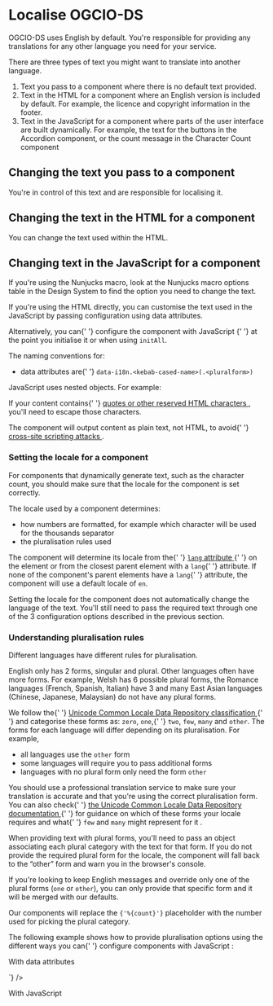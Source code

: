 
<Meta title="Docs/Localise OGCIO-DS" />

<h1>Localise OGCIO-DS</h1>
<p>
  OGCIO-DS uses English by default. You're responsible for providing any
  translations for any other language you need for your service.
</p>
<p>
  There are three types of text you might want to translate into another
  language.
</p>
<ol>
  <li>Text you pass to a component where there is no default text provided.</li>
  <li>
    Text in the HTML for a component where an English version is included by
    default. For example, the licence and copyright information in the footer.
  </li>
  <li>
    Text in the JavaScript for a component where parts of the user interface are
    built dynamically. For example, the text for the buttons in the Accordion
    component, or the count message in the Character Count component
  </li>
</ol>

<h2>Changing the text you pass to a component</h2>
<p>You're in control of this text and are responsible for localising it.</p>

<h2>Changing the text in the HTML for a component</h2>
<p>You can change the text used within the HTML.</p>

<h2>Changing text in the JavaScript for a component</h2>
<p>
  If you're using the Nunjucks macro, look at the Nunjucks macro options table
  in the Design System to find the option you need to change the text.
</p>
<p>
  If you're using the HTML directly, you can customise the text used in the
  JavaScript by passing configuration using data attributes.
</p>
<p>
  Alternatively, you can{' '}
  <InternalLink href="/?path=/docs/docs-configure-components-with-javascript--page">
    configure the component with JavaScript
  </InternalLink>{' '}
  at the point you initialise it or when using <code>initAll</code>.
</p>
<p>The naming conventions for:</p>
<ul>
  <li>
    data attributes are{' '}
    <code>data-i18n.&lt;kebab-cased-name&gt;(.&lt;pluralform&gt;)</code>
  </li>
</ul>
<p>JavaScript uses nested objects. For example:</p>
<CodeSnippet
  code={`{
  i18n: {
    camelCasedName: /* Text or Object with plural forms */
  }
}`}
/>
<p>
  If your content contains{' '}
  <a
    href="https://developer.mozilla.org/en-US/docs/Glossary/Entity#reserved_characters"
    target="_blank"
    rel="noopener"
  >
    quotes or other reserved HTML characters
  </a>
  , you'll need to escape those characters.
</p>
<p>
  The component will output content as plain text, not HTML, to avoid{' '}
  <a
    href="https://owasp.org/www-community/attacks/xss/"
    target="_blank"
    rel="noopener"
  >
    cross-site scripting attacks
  </a>
  .
</p>

<h3>Setting the locale for a component</h3>
<p>
  For components that dynamically generate text, such as the character count,
  you should make sure that the locale for the component is set correctly.
</p>
<p>The locale used by a component determines:</p>
<ul>
  <li>
    how numbers are formatted, for example which character will be used for the
    thousands separator
  </li>
  <li>the pluralisation rules used</li>
</ul>
<p>
  The component will determine its locale from the{' '}
  <a
    href="https://developer.mozilla.org/en-US/docs/Web/HTML/Global_attributes/lang"
    target="_blank"
    rel="noopener"
  >
    <code>lang</code> attribute
  </a>{' '}
  on the element or from the closest parent element with a <code>lang</code>{' '}
  attribute. If none of the component's parent elements have a <code>lang</code>{' '}
  attribute, the component will use a default locale of <code>en</code>.
</p>
<p>
  Setting the locale for the component does not automatically change the
  language of the text. You'll still need to pass the required text through one
  of the 3 configuration options described in the previous section.
</p>

<h3 id="pluralisation-rules">Understanding pluralisation rules</h3>
<p>Different languages have different rules for pluralisation.</p>
<p>
  English only has 2 forms, singular and plural. Other languages often have more
  forms. For example, Welsh has 6 possible plural forms, the Romance languages
  (French, Spanish, Italian) have 3 and many East Asian languages (Chinese,
  Japanese, Malaysian) do not have any plural forms.
</p>
<p>
  We follow the{' '}
  <a
    href="https://cldr.unicode.org/index/cldr-spec/plural-rules"
    target="_blank"
    rel="noopener"
  >
    Unicode Common Locale Data Repository classification
  </a>{' '}
  and categorise these forms as: <code>zero</code>, <code>one</code>,{' '}
  <code>two</code>, <code>few</code>, <code>many</code> and <code>other</code>.
  The forms for each language will differ depending on its pluralisation. For
  example,
</p>
<ul>
  <li>
    all languages use the <code>other</code> form
  </li>
  <li>some languages will require you to pass additional forms</li>
  <li>
    languages with no plural form only need the form <code>other</code>
  </li>
</ul>
<p>
  You should use a professional translation service to make sure your
  translation is accurate and that you're using the correct pluralisation form.
  You can also check{' '}
  <a
    href="https://unicode-org.github.io/cldr-staging/charts/latest/supplemental/language_plural_rules.html"
    target="_blank"
    rel="noopener"
  >
    the Unicode Common Locale Data Repository documentation
  </a>{' '}
  for guidance on which of these forms your locale requires and what{' '}
  <code>few</code> and <code>many</code> might represent for it .
</p>
<p>
  When providing text with plural forms, you'll need to pass an object
  associating each plural category with the text for that form. If you do not
  provide the required plural form for the locale, the component will fall back
  to the “other” form and warn you in the browser's console.
</p>
<p>
  If you're looking to keep English messages and override only one of the plural
  forms (<code>one</code> or <code>other</code>), you can only provide that
  specific form and it will be merged with our defaults.
</p>
<p>
  Our components will replace the <code>{'%{count}'}</code> placeholder with the
  number used for picking the plural category.
</p>
<p>
  The following example shows how to provide pluralisation options using the
  different ways you can{' '}
  <InternalLink href="/?path=/docs/docs-configure-components-with-javascript--page">
    configure components with JavaScript
  </InternalLink>
  :
</p>

<p>With data attributes</p>
<CodeSnippet code={`<div data-module="character-count" 
  data-i18n.characters-under-limit.other="%{count} characters to go"
  data-i18n.characters-under-limit.one="One character to go"
  data-i18n.characters-over-limit.one="One character too many">
  <!-- The 'other' key for 'characters-over-limit' will be our default -->`} />

<p>With JavaScript</p>
<CodeSnippet
  code={`new CharacterCount($element, {
  i18n: {
    charactersUnderLimit: {
      other: '%{count} characters to go',
      one: 'One character to go'
    },
    charactersOverLimit: {
      one: 'One character too many'
      // The 'other' key for 'characterOverLimit' will be our default
    }
  }
}).init()`}
/>
